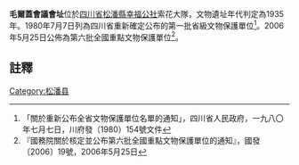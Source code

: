 {{msg:四川省文物保護單位
|名稱 = 毛爾蓋會議會址
|編號 = 25
|圖片 = 
|級別 = S1
|分類 = 
|時代 = 1935年
|地点 = [[四川省|四川省]][[松潘縣|松潘縣]][[幸福公社|幸福公社]]索花大隊
|坐標 =
|登錄 = 1980年7月7日
}}
{{msg:四川省文物保護單位
|名稱 = 阿壩紅軍長征遺跡-毛爾蓋會議會址
|編號 = 1042
|圖片 = 
|級別 = 106
|分類 = 
|時代 = 1935年
|地点 = [[四川省|四川省]][[小金縣|小金縣]]
|坐標 =
|登錄 = 2006年5月25日
}}
'''毛爾蓋會議會址'''位於[[四川省|四川省]][[松潘縣|松潘縣]][[幸福公社|幸福公社]]索花大隊，文物遺址年代判定為1935年。1980年7月7日列為四川省重新確定公布的第一批省級文物保護單位<ref>「關於重新公布全省文物保護單位名單的通知」，四川省人民政府，一九八〇年七月七日，川府發（1980）154號文件</ref>。2006年5月25日公佈為第六批全國重點文物保護單位<ref>『國務院關於核定並公布第六批全國重點文物保護單位的通知』，國發〔2006〕19號，2006年5月25日</ref>。
==註釋==
{{reflist}}
{{文物保護單位小作品}}

[[Category:松潘县|Category:松潘县]]